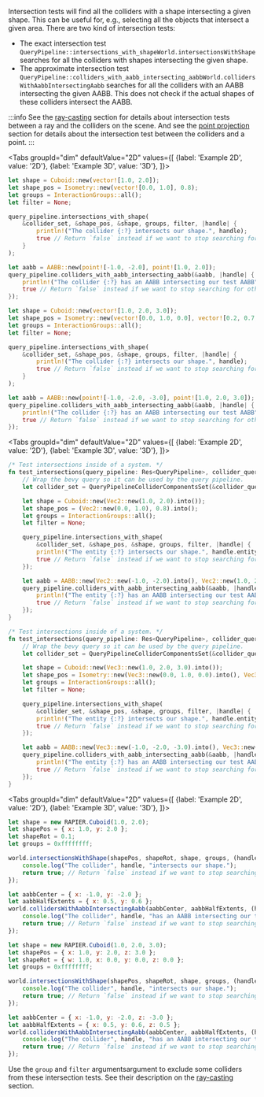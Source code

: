 
Intersection tests will find all the colliders with a shape intersecting a given shape. This can be useful for, e.g.,
selecting all the objects that intersect a given area. There are two kind of intersection tests:
- The exact intersection test <notjs>`QueryPipeline::intersections_with_shape`</notjs><js>`World.intersectionsWithShape`</js>
  searches for all the colliders with shapes intersecting the given shape.
- The approximate intersection test <notjs>`QueryPipeline::colliders_with_aabb_intersecting_aabb`</notjs><js>`World.collidersWithAabbIntersectingAabb`</js> searches for all the
colliders with an AABB intersecting the given AABB. This does not check if the actual shapes of these colliders
intersect the AABB.

:::info
See the [ray-casting](#ray-casting) section for details about intersection tests between a ray and the colliders on the scene.
And see the [point projection](#point-projection) section for details about the intersection test between the colliders and
a point.
:::

<rapier>

<Tabs
    groupId="dim"
    defaultValue="2D"
    values={[
        {label: 'Example 2D', value: '2D'},
        {label: 'Example 3D', value: '3D'},
    ]}>
<TabItem value="2D">

```rust
let shape = Cuboid::new(vector![1.0, 2.0]);
let shape_pos = Isometry::new(vector![0.0, 1.0], 0.8);
let groups = InteractionGroups::all();
let filter = None;

query_pipeline.intersections_with_shape(
    &collider_set, &shape_pos, &shape, groups, filter, |handle| {
        println!("The collider {:?} intersects our shape.", handle);
        true // Return `false` instead if we want to stop searching for other colliders that contain this point.
    }
);

let aabb = AABB::new(point![-1.0, -2.0], point![1.0, 2.0]);
query_pipeline.colliders_with_aabb_intersecting_aabb(&aabb, |handle| {
    println!("The collider {:?} has an AABB intersecting our test AABB", handle);
    true // Return `false` instead if we want to stop searching for other colliders that contain this point.
});
```

</TabItem>
<TabItem value="3D">

```rust
let shape = Cuboid::new(vector![1.0, 2.0, 3.0]);
let shape_pos = Isometry::new(vector![0.0, 1.0, 0.0], vector![0.2, 0.7, 0.1]);
let groups = InteractionGroups::all();
let filter = None;

query_pipeline.intersections_with_shape(
    &collider_set, &shape_pos, &shape, groups, filter, |handle| {
        println!("The collider {:?} intersects our shape.", handle);
        true // Return `false` instead if we want to stop searching for other colliders that contain this point.
    }
);

let aabb = AABB::new(point![-1.0, -2.0, -3.0], point![1.0, 2.0, 3.0]);
query_pipeline.colliders_with_aabb_intersecting_aabb(&aabb, |handle| {
    println!("The collider {:?} has an AABB intersecting our test AABB", handle);
    true // Return `false` instead if we want to stop searching for other colliders that contain this point.
});
```

</TabItem>
</Tabs>

</rapier>
<bevy>

<Tabs
    groupId="dim"
    defaultValue="2D"
    values={[
        {label: 'Example 2D', value: '2D'},
        {label: 'Example 3D', value: '3D'},
    ]}>
<TabItem value="2D">

```rust
/* Test intersections inside of a system. */
fn test_intersections(query_pipeline: Res<QueryPipeline>, collider_query: QueryPipelineColliderComponentsQuery) {
    // Wrap the bevy query so it can be used by the query pipeline.
    let collider_set = QueryPipelineColliderComponentsSet(&collider_query);

    let shape = Cuboid::new(Vec2::new(1.0, 2.0).into());
    let shape_pos = (Vec2::new(0.0, 1.0), 0.8).into();
    let groups = InteractionGroups::all();
    let filter = None;

    query_pipeline.intersections_with_shape(
        &collider_set, &shape_pos, &shape, groups, filter, |handle| {
        println!("The entity {:?} intersects our shape.", handle.entity());
        true // Return `false` instead if we want to stop searching for other colliders that contain this point.
    });

    let aabb = AABB::new(Vec2::new(-1.0, -2.0).into(), Vec2::new(1.0, 2.0).into());
    query_pipeline.colliders_with_aabb_intersecting_aabb(&aabb, |handle| {
        println!("The entity {:?} has an AABB intersecting our test AABB", handle.entity());
        true // Return `false` instead if we want to stop searching for other colliders that contain this point.
    });
}
```

</TabItem>
<TabItem value="3D">

```rust
/* Test intersections inside of a system. */
fn test_intersections(query_pipeline: Res<QueryPipeline>, collider_query: QueryPipelineColliderComponentsQuery) {
    // Wrap the bevy query so it can be used by the query pipeline.
    let collider_set = QueryPipelineColliderComponentsSet(&collider_query);

    let shape = Cuboid::new(Vec3::new(1.0, 2.0, 3.0).into());
    let shape_pos = Isometry::new(Vec3::new(0.0, 1.0, 0.0).into(), Vec3::new(0.2, 0.7, 0.1).into());
    let groups = InteractionGroups::all();
    let filter = None;

    query_pipeline.intersections_with_shape(
        &collider_set, &shape_pos, &shape, groups, filter, |handle| {
        println!("The entity {:?} intersects our shape.", handle.entity());
        true // Return `false` instead if we want to stop searching for other colliders that contain this point.
    });

    let aabb = AABB::new(Vec3::new(-1.0, -2.0, -3.0).into(), Vec3::new(1.0, 2.0, 3.0).into());
    query_pipeline.colliders_with_aabb_intersecting_aabb(&aabb, |handle| {
        println!("The entity {:?} has an AABB intersecting our test AABB", handle.entity());
        true // Return `false` instead if we want to stop searching for other colliders that contain this point.
    });
}
```

</TabItem>
</Tabs>

</bevy>
<js>

<Tabs
groupId="dim"
defaultValue="2D"
values={[
{label: 'Example 2D', value: '2D'},
{label: 'Example 3D', value: '3D'},
]}>
<TabItem value="2D">

```js
let shape = new RAPIER.Cuboid(1.0, 2.0);
let shapePos = { x: 1.0, y: 2.0 };
let shapeRot = 0.1;
let groups = 0xffffffff;

world.intersectionsWithShape(shapePos, shapeRot, shape, groups, (handle) => {
    console.log("The collider", handle, "intersects our shape.");
    return true; // Return `false` instead if we want to stop searching for other colliders that contain this point.
});

let aabbCenter = { x: -1.0, y: -2.0 };
let aabbHalfExtents = { x: 0.5, y: 0.6 };
world.collidersWithAabbIntersectingAabb(aabbCenter, aabbHalfExtents, (handle) => {
    console.log("The collider", handle, "has an AABB intersecting our test AABB");
    return true; // Return `false` instead if we want to stop searching for other colliders that contain this point.
});
```

</TabItem>
<TabItem value="3D">

```js
let shape = new RAPIER.Cuboid(1.0, 2.0, 3.0);
let shapePos = { x: 1.0, y: 2.0, z: 3.0 };
let shapeRot = { w: 1.0, x: 0.0, y: 0.0, z: 0.0 };
let groups = 0xffffffff;

world.intersectionsWithShape(shapePos, shapeRot, shape, groups, (handle) => {
    console.log("The collider", handle, "intersects our shape.");
    return true; // Return `false` instead if we want to stop searching for other colliders that contain this point.
});

let aabbCenter = { x: -1.0, y: -2.0, z: -3.0 };
let aabbHalfExtents = { x: 0.5, y: 0.6, z: 0.5 };
world.collidersWithAabbIntersectingAabb(aabbCenter, aabbHalfExtents, (handle) => {
    console.log("The collider", handle, "has an AABB intersecting our test AABB");
    return true; // Return `false` instead if we want to stop searching for other colliders that contain this point.
});
```

</TabItem>
</Tabs>

</js>

Use the `group` <notjs>and `filter` arguments</notjs><js>argument</js> to exclude some colliders from these intersection tests.
See their description on the [ray-casting](#ray-casting) section.